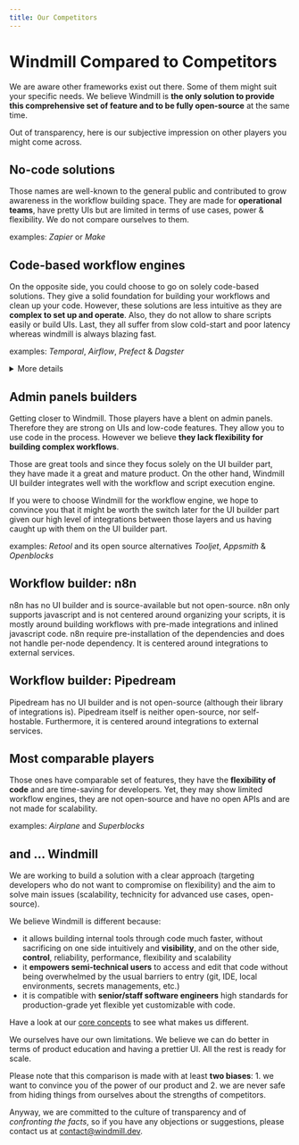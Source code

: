 ```yaml
---
title: Our Competitors
---
```



# Windmill Compared to Competitors

We are aware other frameworks exist out there. Some of them might suit your specific needs. We believe Windmill is **the only solution to provide this comprehensive set of feature and to be fully open-source** at the same time.

Out of transparency, here is our subjective impression on other players you might come across.

## No-code solutions

Those names are well-known to the general public and contributed to grow awareness in the workflow building space.
They are made for **operational teams**, have pretty UIs but are limited in terms of use cases, power & flexibility.
We do not compare ourselves to them.

examples: _Zapier_ or _Make_

## Code-based workflow engines

On the opposite side, you could choose to go on solely code-based solutions. They give a solid foundation for building your workflows and clean up your code.
However, these solutions are less intuitive as they are **complex to set up and operate**. Also, they do not allow to share scripts easily or build UIs. Last, they all suffer from slow cold-start and poor latency whereas windmill is always blazing fast.

examples: _Temporal_, _Airflow_, _Prefect_ & _Dagster_

<details>
  <summary>More details</summary>

Airflow and Temporal are the golden standards. They are very good, battle-tested and scale well. They brought all the good abstractions for workflows and from a bird's eye perspective, we are all running DAGs of tasks, sorted in topological order, parallelized where possible and run by a fleet of workers.

<br />

Those frameworks are a great source of inspiration for us but we bring a more principled and more opinionated approach so that one can focus on writing scripts rather than becoming a workflow engine expert. The goal of Windmill is to bring the benefits of those workflow engines in a more accessible package that is fit not just for data engineers but for hybrid teams made of data scientist, ops, and software engineers with standard scripts in Python/Typescript/Go/Bash and low-code builder for the graph itself the common denominator, without any sacrifice on performance (and actually we run workflows faster than those frameworks, more on that in [1]), features, scalability/reliability and by improving the debuggability and developer experience of those. It is also possible to define [workflows-as-code](../core_concepts/31_workflows_as_code/index.mdx), in the same way as Prefect or Airflow (writing a program that defines the jobs and their dependencies, and then execute that program).

<br />

From a tech stack perspective, we rely on the ACID properties of PostgreSQL to achieve persistence and transactionality of the workflow's state. We made the simplifying assumption to be an at-least-once workflow engine, where in the exceptionally rare events of an infrastructure crash (machine shutdown, network split, etc), we will recover automatically but it is up to the application developer to implement idempotency in parts where it is critical for everything else, we support the same feature set ([retries](../flows/14_retries.md), [error handler](../flows/7_flow_error_handler.md), [suspend/sleep](../flows/15_sleep.md), [approval steps](../flows/11_flow_approval.mdx), [cancellation](../flows/2_early_stop.md), [inner workflows](../getting_started/9_trigger_flows/index.mdx#trigger-a-flow-from-another-flow)).

<br />

To do a fair comparison, looking at the quickstart is a great way to see the different orientation of the product.
The [Airflow quickstart](https://airflow.apache.org/docs/apache-airflow/stable/tutorial/fundamentals.html#example-pipeline-definition) is a great starting point. One has to learn what is an Airflow pipeline before being able to create or edit them. They also do not provide a great way to debug locally and iterate on those pipelines. You have to write them, deploy them, and then test them. By comparison, in Windmill you can [write scripts locally](../advanced/4_local_development/index.mdx), or test them either step by step or the full flow in the [web UI](../core_concepts/6_auto_generated_uis/index.mdx).

<br />

Temporal is an sdk for workflows, meaning you have to code around their sdk and learn their abstractions. It is made for teams of software engineers that want to control very finely the execution of the workflow. Their [documentation](https://docs.temporal.io/application-development/foundations?lang=python#activity-execution) has good examples of that. Temporal is top notch, but it is complex and their primary language support is Go.

<br />

By comparison, in Windmill one would just write the canonical python or typescript scripts, exposing just a main function and build a dag in the low-code builder.

<br />

> [1]: Windmill is not just a workflow engine, it is also a function as a service (FaaS) infrastructure where it can run arbitrary scripts in TypeScript/Python/Bash/Go. Contrary to Lambda or GCP cloud functions, we do not need the functions to be pre-packaged and deployed in advance AOT. For TypeScript, we rely on the deno runtime that leverages v8 isolates and the immutable caching capabilities of deno. For Python, we have implemented our own dependency resolver that will override the Python virtual path and create a unique virtual environment for that specific script that will respect the lockfile generated at time of saving the script/flow for reproducibility. Given that those are interpreted languages, we pay no performance penalty to interpret that code on demand. So the only limiting factor for task execution is that in the events that dependencies are not cached by the worker, they need to be installed at time of execution. With a limited number of workers, the likelihood of a cache miss is low as soon as one script/workflow is executed more than once. With a large fleet of workers, cache miss increase and hence we have implemented a global caching mechanism that relies on syncing the cache through s3. It is only available in our [enterprise edition](/pricing). With it in place, we run tasks and workflows with 0 overhead versus running the same scripts on bare-metal. You can even leverage hardware acceleration without any additional configuration.

</details>

<div className="text-xl mb-2 font-semibold"></div>
<div className="grid grid-cols-2 gap-6 mb-4">
	<DocCard
		title="Windmill compared to Prefect"
		description="Windmill gives more control than Prefect for building & monitoring flows from a single platform."
		href="/docs/compared_to/prefect"
	/>
</div>

## Admin panels builders

Getting closer to Windmill. Those players have a blent on admin panels. Therefore they are strong on UIs and low-code features.
They allow you to use code in the process. However we believe **they lack flexibility for building complex workflows**.

Those are great tools and since they focus solely on the UI builder part, they have made it a great and mature product. On the other hand, Windmill UI builder integrates well with the workflow and script execution engine.

If you were to choose Windmill for the workflow engine, we hope to convince you that it might be worth the switch later for the UI builder part given our high level of integrations between those layers and us having caught up with them on the UI builder part.

examples: _Retool_ and its open source alternatives _Tooljet_, _Appsmith_ & _Openblocks_

<div className="text-xl mb-2 font-semibold"></div>
<div className="grid grid-cols-2 gap-6 mb-4">
	<DocCard
		title="Windmill compared to Retool"
		description="Windmill provides a more versatile and powerful framework than Retool."
		href="/docs/compared_to/retool"
	/>
</div>

## Workflow builder: n8n

n8n has no UI builder and is source-available but not open-source. n8n only supports javascript and is not centered around organizing your scripts, it is mostly around building workflows with pre-made integrations and inlined javascript code. n8n require pre-installation of the dependencies and does not handle per-node dependency. It is centered around integrations to external services.

## Workflow builder: Pipedream

Pipedream has no UI builder and is not open-source (although their library of integrations is). Pipedream itself is neither open-source, nor self-hostable. Furthermore, it is centered around integrations to external services.

## Most comparable players

Those ones have comparable set of features, they have the **flexibility of code** and are time-saving for developers.
Yet, they may show limited workflow engines, they are not open-source and have no open APIs and are not made for scalability.

examples: _Airplane_ and _Superblocks_

<div className="text-xl mb-2 font-semibold"></div>
<div className="grid grid-cols-2 gap-6 mb-4">
	<DocCard
		title="Windmill compared to Airplane"
		description="Windmill provides smoother developer experience than Airplane."
		href="/docs/compared_to/airplane"
	/>
</div>

## and ... Windmill

We are working to build a solution with a clear approach (targeting developers who do not want to compromise on flexibility)
and the aim to solve main issues (scalability, technicity for advanced use cases, open-source).

We believe Windmill is different because:

- it allows building internal tools through code much faster, without sacrificing on one side intuitively and **visibility**, and on the other side,
  **control**, reliability, performance, flexibility and scalability
- it **empowers semi-technical users** to access and edit that code without being overwhelmed by the usual barriers to entry
  (git, IDE, local environments, secrets managements, etc.)
- it is compatible with **senior/staff software engineers** high standards for production-grade yet flexible yet customizable with code.

Have a look at our [core concepts](../core_concepts/index.mdx) to see what makes us different.

We ourselves have our own limitations. We believe we can do better in terms of product education and having a prettier UI. All the rest is ready for scale.

Please note that this comparison is made with at least **two biases**: 1. we want to convince you of the power of our product and 2. we are never safe from hiding things from ourselves about the strengths of competitors.

Anyway, we are committed to the culture of transparency and of _confronting the facts_, so if you have any objections or suggestions,
please contact us at contact@windmill.dev.
